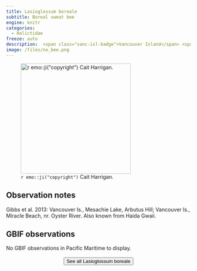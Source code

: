 ```yaml
---
title: Lasioglossum boreale
subtitle: Boreal sweat bee
engine: knitr
categories:
  - Halictidae
freeze: auto
description:  <span class="vanc-isl-badge">Vancouver Island</span> <span class="coast-badge">Coast</span>
image: /files/no_bee.png
---
```

![`r emo::ji("copyright")` Cait Harrigan.](/files/no_bee.png){height=300}

## Observation notes  
Gibbs et al. 2013: <span class="hl-place-name"><span class="hl-place-name">Vancouver</span> Is</span>., <span class="hl-place-name">Mesachie Lake</span>, Arbutus Hill; <span class="hl-place-name"><span class="hl-place-name">Vancouver</span> Is</span>., Miracle Beach, nr. Oyster River. Also known from Haida Gwaii.

## GBIF observations  
No GBIF observations in Pacific Maritime to display.
<br><br>
<center>


<a href="NA"><button type="button" class="btn btn-secondary">See all Lasioglossum boreale <i class="fa-solid fa-arrow-up-right-from-square"></i> </button></a>
</center>
